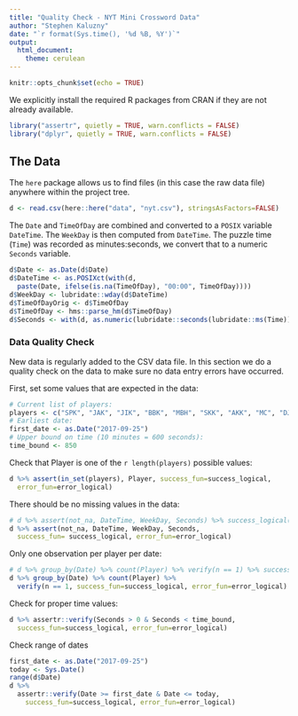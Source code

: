 ```yaml
---
title: "Quality Check - NYT Mini Crossword Data"
author: "Stephen Kaluzny"
date: "`r format(Sys.time(), '%d %B, %Y')`"
output:
  html_document: 
    theme: cerulean
---
```


```r
knitr::opts_chunk$set(echo = TRUE)
```

We explicitly install the required R packages from CRAN if they
are not already available.

```r
library("assertr", quietly = TRUE, warn.conflicts = FALSE)
library("dplyr", quietly = TRUE, warn.conflicts = FALSE)
```
  
## The Data

The `here` package allows us to find files (in this case the raw data file)
anywhere within the project tree.

```r
d <- read.csv(here::here("data", "nyt.csv"), stringsAsFactors=FALSE)
```

The `Date` and `TimeOfDay` are combined and converted to a `POSIX` variable `DateTime`.
The `WeekDay` is then computed from `DateTime`.
The puzzle time (`Time`) was recorded as minutes:seconds,
we convert that to a numeric `Seconds` variable.
```r
d$Date <- as.Date(d$Date)
d$DateTime <- as.POSIXct(with(d,
  paste(Date, ifelse(is.na(TimeOfDay), "00:00", TimeOfDay))))
d$WeekDay <- lubridate::wday(d$DateTime)
d$TimeOfDayOrig <- d$TimeOfDay
d$TimeOfDay <- hms::parse_hm(d$TimeOfDay)
d$Seconds <- with(d, as.numeric(lubridate::seconds(lubridate::ms(Time))))
```

### Data Quality Check

New data is regularly added to the CSV data file.
In this section we do a quality check on the data to make sure no
data entry errors have occurred.

First, set some values that are expected in the data:

```r
# Current list of players:
players <- c("SPK", "JAK", "JIK", "BBK", "MBH", "SKK", "AKK", "MC", "DJK")
# Earliest date:
first_date <- as.Date("2017-09-25")
# Upper bound on time (10 minutes = 600 seconds):
time_bound <- 850
```

Check that Player is one of the `r length(players)` possible values:
```r
d %>% assert(in_set(players), Player, success_fun=success_logical,
  error_fun=error_logical)
```

There should be no missing values in the data:
```r
# d %>% assert(not_na, DateTime, WeekDay, Seconds) %>% success_logical()
d %>% assert(not_na, DateTime, WeekDay, Seconds,
  success_fun= success_logical, error_fun=error_logical)
```

Only one observation per player per date:
```r
# d %>% group_by(Date) %>% count(Player) %>% verify(n == 1) %>% success_logical()
d %>% group_by(Date) %>% count(Player) %>%
  verify(n == 1, success_fun=success_logical, error_fun=error_logical)
```

Check for proper time values:
```r
d %>% assertr::verify(Seconds > 0 & Seconds < time_bound,
  success_fun=success_logical, error_fun=error_logical)
```

Check range of dates
```r
first_date <- as.Date("2017-09-25")
today <- Sys.Date()
range(d$Date)
d %>% 
  assertr::verify(Date >= first_date & Date <= today,
    success_fun=success_logical, error_fun=error_logical)
```
